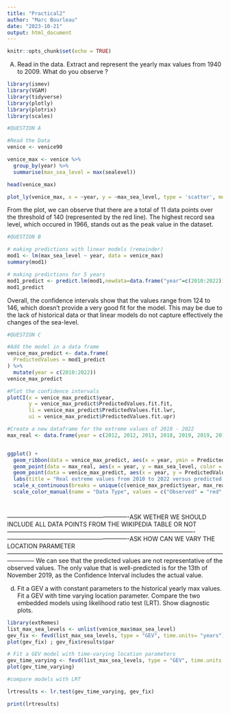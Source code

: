 ```yaml
---
title: "Practical2"
author: "Marc Bourleau"
date: "2023-10-21"
output: html_document
---
```


```r
knitr::opts_chunk$set(echo = TRUE)
```

(A)  Read in the data. Extract and represent the yearly max values from 1940 to 2009. What do you
observe ?

```r
library(ismev)
library(VGAM)
library(tidyverse)
library(plotly)
library(plotrix) 
library(scales)
```


```r
#QUESTION A

#Read the Data
venice <- venice90

venice_max <- venice %>%
  group_by(year) %>%
  summarise(max_sea_level = max(sealevel))

head(venice_max)

plot_ly(venice_max, x = ~year, y = ~max_sea_level, type = 'scatter', mode = 'markers', name = 'Max Value') %>% layout(title = "Maximum Value per year", xaxis = list(title="Year"), yaxis = list(title="Maximum Value"))  %>% add_segments(x = 1940, xend = 2009, y = 140, yend = 140, line = list(color = 'red', width = 2))

```

From the plot, we can observe that there are a total of 11 data points over the threshold of 140 (represented by the red line). The highest record sea level, which occured in 1966, stands out as the peak value in the dataset.


```r
#QUESTION B

# making predictions with linear models (remainder)
mod1 <- lm(max_sea_level ~ year, data = venice_max)
summary(mod1)

# making predictions for 5 years
mod1_predict <- predict.lm(mod1,newdata=data.frame("year"=c(2010:2022)),se=T, interval = "confidence", level = 0.95)
mod1_predict

```

Overall, the confidence intervals show that the values range from 124 to 146, which doesn't provide a very good fit for the model. This may be due to the lack of historical data or that linear models do not capture effectively the changes of the sea-level. 


```r
#QUESTION C

#Add the model in a data frame
venice_max_predict <- data.frame(
  PredictedValues = mod1_predict
) %>% 
  mutate(year = c(2010:2022))
venice_max_predict 

#Plot the confidence intervals
plotCI(x = venice_max_predict$year,
       y = venice_max_predict$PredictedValues.fit.fit,
       li = venice_max_predict$PredictedValues.fit.lwr,
       ui = venice_max_predict$PredictedValues.fit.upr)

#Create a new dataframe for the extreme values of 2010 - 2022
max_real <- data.frame(year = c(2012, 2012, 2013, 2018, 2019, 2019, 2019, 2022), max_sea_level = c(143, 149, 143, 156, 187, 144, 154, 204))


ggplot() +
  geom_ribbon(data = venice_max_predict, aes(x = year, ymin = PredictedValues.fit.lwr, ymax = PredictedValues.fit.upr), fill = "blue", alpha = 0.3) +
  geom_point(data = max_real, aes(x = year, y = max_sea_level, color = "Observed", colour = "red"), alpha = 0.5) +
  geom_point(data = venice_max_predict, aes(x = year, y = PredictedValues.fit.fit, color = "Predicted"), shape = 1) +
  labs(title = "Real extreme values from 2010 to 2022 versus predicted values' confidence intervals", x = "Year", y = "Sea Level") +
  scale_x_continuous(breaks = unique(c(venice_max_predict$year, max_real$year))) +
  scale_color_manual(name = "Data Type", values = c("Observed" = "red", "Predicted" = "black")) 




```
-------------------------------------------------------------ASK WETHER WE SHOULD INCLUDE ALL DATA POINTS FROM THE WIKIPEDIA TABLE OR NOT----------------------------------------------------------------------------------------------
-------------------------------------------------------------ASK HOW CAN WE VARY THE LOCATION PARAMETER --------------------------------------------------------------------------------------------------------------------------
We can see that the predicted values are not representative of the observed values. The only value that is well-predicted is for the 13th of November 2019, as the Confidence Interval includes the actual value. 


(d) Fit a GEV a with constant parameters to the historical yearly max values. Fit a GEV with time varying location parameter. Compare the two embedded models using likelihood ratio test (LRT). Show diagnostic plots.
```r
library(extRemes)
list_max_sea_levels <- unlist(venice_max$max_sea_level)
gev_fix <- fevd(list_max_sea_levels, type = "GEV", time.units= "years")
plot(gev_fix) ; gev_fix$results$par

# Fit a GEV model with time-varying location parameters
gev_time_varying <- fevd(list_max_sea_levels, type = "GEV", time.units = "years", location.fun = ~year)
plot(gev_time_varying)

#compare models with LRT

lrtresults <- lr.test(gev_time_varying, gev_fix)

print(lrtresults)
```

